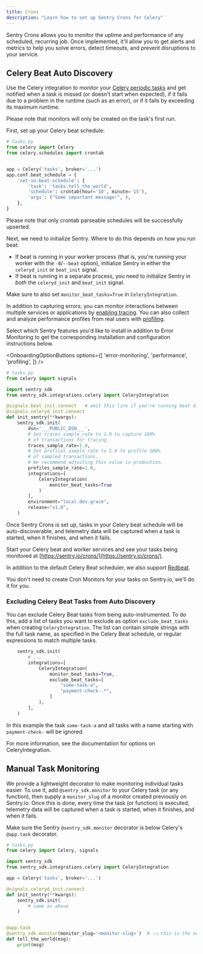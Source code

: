 ```yaml
---
title: Crons
description: "Learn how to set up Sentry Crons for Celery"
---
```


Sentry Crons allows you to monitor the uptime and performance of any scheduled, recurring job. Once implemented, it'll allow you to get alerts and metrics to help you solve errors, detect timeouts, and prevent disruptions to your service.

## Celery Beat Auto Discovery

Use the Celery integration to monitor your [Celery periodic tasks](https://docs.celeryq.dev/en/stable/userguide/periodic-tasks.html) and get notified when a task is missed (or doesn't start when expected), if it fails due to a problem in the runtime (such as an error), or if it fails by exceeding its maximum runtime.

<Note>
Please note that monitors will only be created on the task's first run.
</Note>

First, set up your Celery beat schedule:

```python
# tasks.py
from celery import Celery
from celery.schedules import crontab


app = Celery('tasks', broker='...')
app.conf.beat_schedule = {
    'set-in-beat-schedule': {
        'task': 'tasks.tell_the_world',
        'schedule': crontab(hour='10', minute='15'),
        'args': ("Some important message!", ),
    },
}
```
<Note>
Please note that only crontab parseable schedules will be successfully upserted.
</Note>

Next, we need to initialize Sentry. Where to do this depends on how you run beat:
- If beat is running in your worker process (that is, you're running your worker with the `-B`/`--beat` option), initialize Sentry in either the `celeryd_init` or `beat_init` signal.
- If beat is running in a separate process, you need to initialize Sentry in *both* the `celeryd_init` and `beat_init` signal.

Make sure to also set `monitor_beat_tasks=True` in `CeleryIntegration`.


In addition to capturing errors, you can monitor interactions between multiple services or applications by [enabling tracing](/concepts/key-terms/tracing/). You can also collect and analyze performance profiles from real users with [profiling](/product/explore/profiling/).

Select which Sentry features you'd like to install in addition to Error Monitoring to get the corresponding installation and configuration instructions below.

<OnboardingOptionButtons
  options={[
    'error-monitoring',
    'performance',
    'profiling',
  ]}
/>

```python {"onboardingOptions": {"performance": "12-14", "profiling": "15-18"}}
# tasks.py
from celery import signals

import sentry_sdk
from sentry_sdk.integrations.celery import CeleryIntegration

@signals.beat_init.connect   # omit this line if you're running beat directly within your worker process
@signals.celeryd_init.connect
def init_sentry(**kwargs):
    sentry_sdk.init(
        dsn='___PUBLIC_DSN___',
        # Set traces_sample_rate to 1.0 to capture 100%
        # of transactions for tracing.
        traces_sample_rate=1.0,
        # Set profiles_sample_rate to 1.0 to profile 100%
        # of sampled transactions.
        # We recommend adjusting this value in production.
        profiles_sample_rate=1.0,
        integrations=[
            CeleryIntegration(
                monitor_beat_tasks=True
            )
        ],
        environment="local.dev.grace",
        release="v1.0",
    )
```

Once Sentry Crons is set up, tasks in your Celery beat schedule will be auto-discoverable, and telemetry data will be captured when a task is started, when it finishes, and when it fails.

Start your Celery beat and worker services and see your tasks being monitored at [https://sentry.io/crons/](https://sentry.io/crons/).

In addition to the default Celery Beat scheduler, we also support [Redbeat](https://redbeat.readthedocs.io/en/latest).

<Note>

You don't need to create Cron Monitors for your tasks on Sentry.io, we'll do it for you.

</Note>

### Excluding Celery Beat Tasks from Auto Discovery

You can exclude Celery Beat tasks from being auto-instrumented. To do this, add a list of tasks you want to exclude as option `exclude_beat_tasks` when creating `CeleryIntegration`. The list can contain simple strings with the full task name, as specified in the Celery Beat schedule, or regular expressions to match multiple tasks.


```python
    sentry_sdk.init(
        # ...
        integrations=[
            CeleryIntegration(
                monitor_beat_tasks=True,
                exclude_beat_tasks=[
                    "some-task-a",
                    "payment-check-.*",
                ]
            ),
        ],
    )
```

In this example the task `some-task-a` and all tasks with a name starting with `payment-check-` will be ignored.

For more information, see the documentation for <PlatformLink to="/#options">options on CeleryIntegration</PlatformLink>.

## Manual Task Monitoring

We provide a lightweight decorator to make monitoring individual tasks easier. To use it, add `@sentry_sdk.monitor` to your Celery task (or any function), then supply a `monitor_slug` of a monitor created previously on Sentry.io. Once this is done, every time the task (or function) is executed, telemetry data will be captured when a task is started, when it finishes, and when it fails.

<Note>

Make sure the Sentry `@sentry_sdk.monitor` decorator is below Celery's `@app.task` decorator.

</Note>

```python
# tasks.py
from celery import Celery, signals

import sentry_sdk
from sentry_sdk.integrations.celery import CeleryIntegration

app = Celery('tasks', broker='...')

@signals.celeryd_init.connect
def init_sentry(**kwargs):
    sentry_sdk.init(
        # same as above
    )


@app.task
@sentry_sdk.monitor(monitor_slug='<monitor-slug>')  # 👈 this is the new line.
def tell_the_world(msg):
    print(msg)
```
